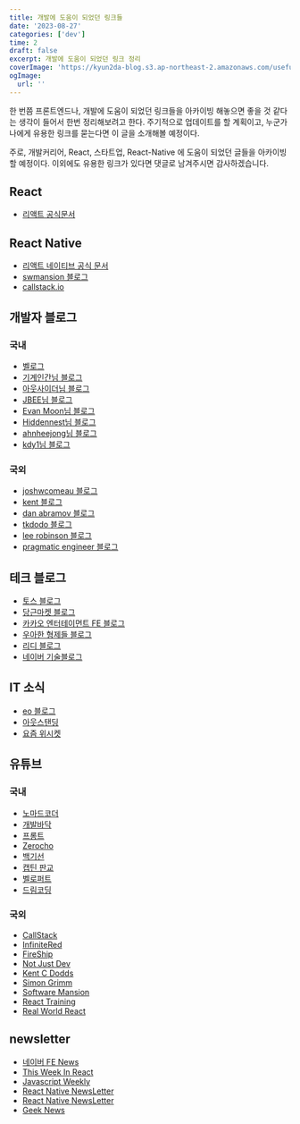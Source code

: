 ```yaml
---
title: 개발에 도움이 되었던 링크들
date: '2023-08-27'
categories: ['dev']
time: 2
draft: false
excerpt: 개발에 도움이 되었던 링크 정리
coverImage: 'https://kyun2da-blog.s3.ap-northeast-2.amazonaws.com/useful-develop-link-collect-books.png'
ogImage:
  url: ''
---
```


한 번쯤 프론트엔드나, 개발에 도움이 되었던 링크들을 아카이빙 해놓으면 좋을 것 같다는 생각이 들어서 한번 정리해보려고 한다.
주기적으로 업데이트를 할 계획이고, 누군가 나에게 유용한 링크를 묻는다면 이 글을 소개해볼 예정이다.

주로, 개발커리어, React, 스타트업, React-Native 에 도움이 되었던 글들을 아카이빙할 예정이다.
이외에도 유용한 링크가 있다면 댓글로 남겨주시면 감사하겠습니다.

## React

- [리액트 공식문서](https://ko.react.dev/)

## React Native

- [리액트 네이티브 공식 문서](https://reactnative.dev/)
- [swmansion 블로그](https://swmansion.com/)
- [callstack.io](https://www.callstack.com/)

## 개발자 블로그

### 국내

- [벨로그](https://velog.io/)
- [기계인간님 블로그](https://johngrib.github.io/)
- [아웃사이더님 블로그](https://blog.outsider.ne.kr/)
- [JBEE님 블로그](https://jbee.io/)
- [Evan Moon님 블로그](https://evan-moon.github.io/)
- [Hiddennest님 블로그](https://hiddenest.dev/)
- [ahnheejong님 블로그](https://ahnheejong.name/)
- [kdy1님 블로그](https://kdy1.github.io/)

### 국외

- [joshwcomeau 블로그](https://www.joshwcomeau.com/)
- [kent 블로그](https://kentcdodds.com/uses)
- [dan abramov 블로그](https://overreacted.io/)
- [tkdodo 블로그](https://tkdodo.eu/blog/)
- [lee robinson 블로그](https://leerob.io/)
- [pragmatic engineer 블로그](https://blog.pragmaticengineer.com/)

## 테크 블로그

- [토스 블로그](https://toss.tech/)
- [당근마켓 블로그](https://medium.com/daangn)
- [카카오 엔터테이먼트 FE 블로그](https://fe-developers.kakaoent.com/)
- [우아한 형제들 블로그](https://techblog.woowahan.com/)
- [리디 블로그](https://ridicorp.com/story-category/tech-blog/)
- [네이버 기술블로그](https://d2.naver.com/home)

## IT 소식

- [eo 블로그](https://eopla.net/)
- [아웃스탠딩](https://outstanding.kr/)
- [요즘 위시켓](https://yozm.wishket.com/magazine/)

## 유튜브

### 국내

- [노마드코더](https://www.youtube.com/@nomadcoders)
- [개발바닥](https://www.youtube.com/@devbadak)
- [프롱트](https://www.youtube.com/@frongt)
- [Zerocho](https://www.youtube.com/@ZeroChoTV)
- [백기선](https://www.youtube.com/@keesun.b)
- [캡틴 판교](https://www.youtube.com/@captainpangyo)
- [벨로퍼트](https://www.youtube.com/@MinjunKim)
- [드림코딩](https://www.youtube.com/@dream-coding)

### 국외

- [CallStack](https://www.youtube.com/@CallstackEngineers)
- [InfiniteRed](https://www.youtube.com/@InfiniteRed)
- [FireShip](https://www.youtube.com/@Fireship)
- [Not Just Dev](https://www.youtube.com/@notjustdev)
- [Kent C Dodds](https://www.youtube.com/@KentCDodds-vids)
- [Simon Grimm](https://www.youtube.com/@galaxies_dev)
- [Software Mansion](https://www.youtube.com/@SoftwareMansion)
- [React Training](https://www.youtube.com/@ReactTraining)
- [Real World React](https://www.youtube.com/@RealWorldReact)

## newsletter

- [네이버 FE News](https://github.com/naver/fe-news)
- [This Week In React](https://thisweekinreact.com/)
- [Javascript Weekly](https://javascriptweekly.com/)
- [React Native NewsLetter](https://reactnativenewsletter.com/)
- [React Native NewsLetter](https://reactnative.cc/)
- [Geek News](https://news.hada.io/)
